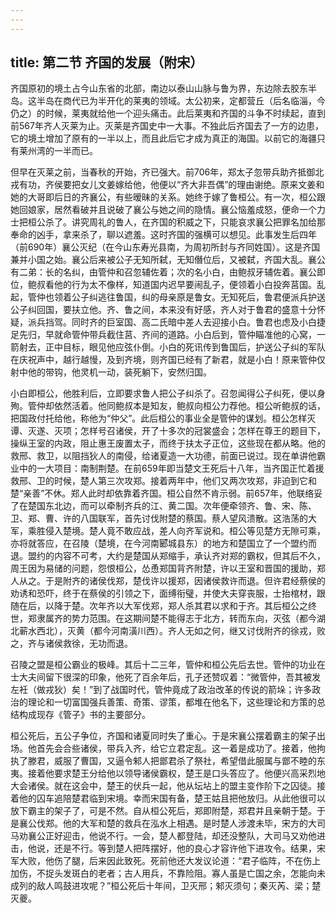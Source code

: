 ```yaml
---
---
---
```

title: 第二节 齐国的发展（附宋）
---




齐国原初的境土占今山东省的北部，南边以泰山山脉与鲁为界，东边除去胶东半岛。这半岛在商代已为半开化的莱夷的领域。太公初来，定都营丘（后名临淄，今仍之）的时候，莱夷就给他一个迎头痛击。此后莱夷和齐国的斗争不时续起，直到前567年齐人灭莱为止。灭莱是齐国史中一大事。不独此后齐国去了一方的边患，它的境土增加了原有的一半以上，而且此后它才成为真正的海国。以前它的海疆只有莱州湾的一半而已。

但早在灭莱之前，当春秋的开始，齐已强大。前706年，郑太子忽带兵助齐抵御北戎有功，齐侯要把女儿文姜嫁给他，他便以“齐大非吾偶”的理由谢绝。原来文姜和她的大哥即后日的齐襄公，有些暧昧的关系。她终于嫁了鲁桓公。有一次，桓公跟她回娘家，居然看破并且说破了襄公与她之间的隐情。襄公恼羞成怒，便命一个力士把桓公杀了。讲究周礼的鲁人，在齐国的积威之下，只能哀求襄公把罪名加给那奉命的凶手，拿来杀了，聊以遮羞。这时齐国的强横可以想见。此事发生后四年（前690年）襄公灭纪（在今山东寿光县南，为周初所封与齐同姓国）。这是齐国兼并小国之始。襄公后来被公子无知所弑，无知僭位后，又被弑，齐国大乱。襄公有二弟：长的名纠，由管仲和召忽辅佐着；次的名小白，由鲍叔牙辅佐着。襄公即位，鲍叔看他的行为太不像样，知道国内迟早要闹乱子，便领着小白投奔莒国。乱起，管仲也领着公子纠逃往鲁国，纠的母亲原是鲁女。无知死后，鲁君便派兵护送公子纠回国，要扶立他。齐、鲁之间，本来没有好感，齐人对于鲁君的盛意十分怀疑，派兵挡驾。同时齐的巨室国、高二氏暗中差人去迎接小白。鲁君也虑及小白捷足先归，早就命管仲带兵截住莒、齐间的道路。小白后到，管仲瞄准他的心窝，一箭射去，正中目标，眼见他应弦仆倒。小白的死讯传到鲁国后，护送公子纠的军队在庆祝声中，越行越慢，及到齐境，则齐国已经有了新君，就是小白！原来管仲仅射中他的带钩，他灵机一动，装死躺下，安然归国。

小白即桓公，他胜利后，立即要求鲁人把公子纠杀了。召忽闻得公子纠死，便以身殉。管仲却依然活着。他同鲍叔本是知友，鲍叔向桓公力荐他。桓公听鲍叔的话，把国政付托给他，称他为“仲父”。此后桓公的事业全是管仲的谋划。桓公怎样灭谭、灭遂、灭项；怎样号召诸侯，开了十多次的冠裳盛会；怎样在尊王的题目下，操纵王室的内政，阻止惠王废置太子，而终于扶太子正位，这些现在都从略。他的救邢、救卫，以阻挡狄人的南侵，给诸夏造一大功德，前面已说过。现在单讲他霸业中的一大项目：南制荆楚。在前659年即当楚文王死后十八年，当齐国正忙着援救邢、卫的时候，楚人第三次攻郑。接着两年中，他们又两次攻郑，非迫到它和楚“亲善”不休。郑人此时却依靠着齐国。桓公自然不肯示弱。前657年，他联络妥了在楚国东北边，而可以牵制齐兵的江、黄二国。次年便牵领齐、鲁、宋、陈、卫、郑、曹、许的八国联军，首先讨伐附楚的蔡国。蔡人望风溃散。这浩荡的大军，乘胜侵入楚境。楚人竟不敢应战，差人向齐军说和。桓公等见楚方无隙可乘，亦将就答应，在召陵（楚境，在今河南郾城县东）的地方和楚国立了一个盟约而退。盟约的内容不可考，大约是楚国从郑缩手，承认齐对郑的霸权，但其后不久，周王因为易储的问题，怨恨桓公，怂恿郑国背齐附楚，许以王室和晋国的援助，郑人从之。于是附齐的诸侯伐郑，楚伐许以援郑，因诸侯救许而退。但许君经蔡侯的劝诱和恐吓，终于在蔡侯的引领之下，面缚衔璧，并使大夫穿丧服，士抬棺材，跟随在后，以降于楚。次年齐以大军伐郑，郑人杀其君以求和于齐。其后桓公之终世，郑隶属齐的势力范围。在这期间楚不能得志于北方，转而东向，灭弦（都今湖北蕲水西北），灭黄（都今河南潢川西）。齐人无如之何，继又讨伐附齐的徐戎，败之，齐与诸侯救徐，无功而退。

召陵之盟是桓公霸业的极峰。其后十二三年，管仲和桓公先后去世。管仲的功业在士大夫间留下很深的印象，他死了百余年后，孔子还赞叹着：“微管仲，吾其被发左衽（做戎狄）矣！”到了战国时代，管仲竟成了政治改革的传说的箭垛；许多政治的理论和一切富国强兵善策、奇策、谬策，都堆在他名下，这些理论和方策的总结构成现存《管子》书的主要部分。

桓公死后，五公子争位，齐国和诸夏同时失了重心。于是宋襄公摆着霸主的架子出场。他首先会合些诸侯，带兵入齐，给它立君定乱。这一着是成功了。接着，他拘执了滕君，威服了曹国，又逼令邾人把鄫君杀了祭社，希望借此服属与鄫不睦的东夷。接着他要求楚王分给他以领导诸侯霸权，楚王是口头答应了。他便兴高采烈地大会诸侯。就在这会中，楚王的伏兵一起，他从坛坫上的盟主变作阶下之囚徒。接着他的囚车追陪楚君临到宋境。幸而宋国有备，楚王姑且把他放归。从此他很可以放下霸主的架子了，可是不然。自从桓公死后，郑即附楚，郑君并且亲朝于楚。于是襄公伐郑。他的大军和楚的救兵在泓水上相遇。是时楚人涉渡未毕，宋方的大司马劝襄公正好迎击，他说不行。一会，楚人都登陆，却还没整队，大司马又劝他进击，他说，还是不行。等到楚人把阵摆好，他的良心才容许他下进攻令。结果，宋军大败，他伤了腿，后来因此致死。死前他还大发议论道：“君子临阵，不在伤上加伤，不捉头发斑白的老者；古人用兵，不靠险阻。寡人虽是亡国之余，怎能向未成列的敌人鸣鼓进攻呢？”桓公死后十年间，卫灭邢；邾灭须句；秦灭芮、梁；楚灭夔。